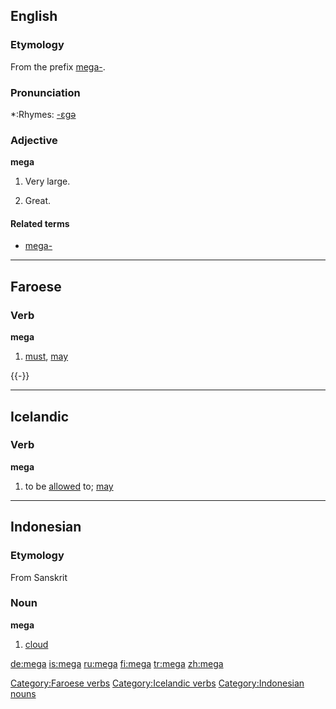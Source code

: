 ==English==

===Etymology===
From the prefix [[mega-]].

===Pronunciation===
*:Rhymes: [[Rhymes:English:-ɛɡə|-ɛɡə]]

===Adjective===
'''mega'''

# {{informal}} Very large.
# {{informal}} Great.

====Related terms====
<!-- These are mainly nonce words, unless specific definitions are known and entries can be set up
*[[mega deal]]
*[[mega energy]]
*[[mega high]]
*[[mega low]]
*[[mega market]]
*[[mega-mart]]
*[[mega meal]] (''registered trademark?  spelling?''), used by [[w:Kentucky Fried Chicken|KFC]]
*[[mega-merger]]
*[[mega moolah]], term used by the [[w:Fox Box|Fox Box]], formerly [[w:Fox Kids|Fox Kids]]
*[[mega morning]]
*[[mega movie]]
*[[mega party]]
*[[mega power]]
*[[mega road]]
*[[mega-selection]]
*[[mega speed]]
-->

*[[mega-]]

----

==Faroese==
{{fo-conj-mega}}

===Verb===
'''mega'''

# [[must]], [[may]]

{{-}}

[[Category:Faroese verbs]]

----

==Icelandic==

===Verb===
'''mega'''

# to be [[allowed]] to; [[may]]

[[Category:Icelandic verbs]]

----

==Indonesian==

===Etymology===
From Sanskrit

===Noun===
'''mega'''

# [[cloud]]

[[Category:Indonesian nouns]]

[[de:mega]]
[[is:mega]]
[[ru:mega]]
[[fi:mega]]
[[tr:mega]]
[[zh:mega]]